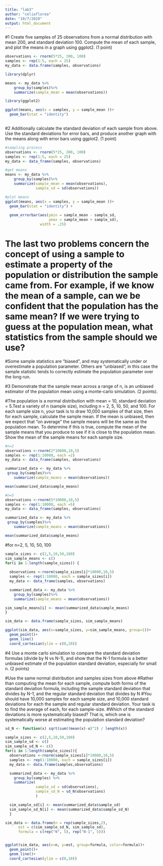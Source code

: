 ```yaml
---
title: "lab3"
author: "celiaflorea"
date: "10/7/2020"
output: html_document
---
```


#1 Create five samples of 25 observations from a normal distribution with mean 200, and standard deviation 100. Compute the mean of each sample, and plot the means in a graph using ggplot2. (1 point)

```r

observations <- rnorm(5*25, 200, 100)
samples <- rep(1:5, each = 25)
my_data <- data.frame(samples, observations)

library(dplyr)

means <- my_data %>%
    group_by(samples)%>%
    summarize(sample_mean = mean(observations))

library(ggplot2)

ggplot(means, aes(x = samples, y = sample_mean ))+
  geom_bar(stat = "identity")
  


```



#2 Additionally calculate the standard deviation of each sample from above. Use the standard deviations for error bars, and produce another graph with the means along with error bars using ggplot2. (1 point)

```r
#sampling process 
observations <- rnorm(5*25, 200, 100)
samples <- rep(1:5, each = 25)
my_data <- data_frame(samples, observations)

#get means
means <- my_data %>%
    group_by(samples)%>%
    summarize(sample_mean = mean(observations),
              sample_sd = sd(observations)) 

#plot means
ggplot(means, aes(x = samples, y = sample_mean ))+
  geom_bar(stat = "identity") + 
  
  geom_errorbar(aes(ymin = sample_mean - sample_sd,
                    ymax = sample_mean + sample_sd),
                width = .25)

```


# The last two problems concern the concept of using a sample to estimate a property of the population or distribution the sample came from. For example, if we know the mean of a sample, can we be confident that the population has the same mean? If we were trying to guess at the population mean, what statistics from the sample should we use?

#Some sample statistics are “biased”, and may systematically under or overestimate a population parameter. Others are “unbiased”, in this case the sample statistic tends to correctly estimate the population parameter over the long run.

#3 Demonstrate that the sample mean across a range of n, is an unbiased estimator of the population mean using a monte-carlo simulation. (2 points).

#The population is a normal distribution with mean = 10, standard deviation = 5.Test a variety of n (sample size), including n = 2, 5, 10, 50, and 100. For each sample size n, your task is to draw 10,000 samples of that size, then for each sample, calculate the sample mean. If the mean is unbiased, then we expect that “on average” the sample means will be the same as the population mean. To determine if this is true, compute the mean of the sample means that you produce to see if it is close to the population mean. Show the mean of the sample means for each sample size.

```r
#n=2
observations <-rnorm(2*10000,10,5)
samples <- rep(1:10000, each =2)
my_data <- data_frame(samples, observations)

summarized_data <- my_data %>%
 group_by(samples)%>%
    summarize(sample_means = mean(observations))

mean(summarized_data$sample_means)

#n=5
observations <-rnorm(5*10000,10,5)
samples <- rep(1:10000, each =5)
my_data <- data_frame(samples, observations)

summarized_data <- my_data %>%
 group_by(samples)%>%
    summarize(sample_means = mean(observations))

mean(summarized_data$sample_means)


```

#for n=2, 5, 10, 50, 100
```r

sample_sizes <- c(2,5,10,50,100)
sim_sample_means <- c()
for(i in 1:length(sample_sizes)) {
  
  observations <-rnorm(sample_sizes[i]*10000,10,5)
  samples <- rep(1:10000, each = sample_sizes[i])
  my_data <- data_frame(samples, observations)

  summarized_data <- my_data %>%
    group_by(samples)%>%
    summarize(sample_means = mean(observations))

sim_sample_means[i] <- mean(summarized_data$sample_means)
}

sim_data <- data.frame(sample_sizes, sim_sample_means)

ggplot(sim_data, aes(x=sample_sizes, y=sim_sample_means, group=1))+
  geom_point()+
  geom_line()
  coord_cartesian(ylim = c(0,20))
```



#4 Use a monte carlo simulation to compare the standard deviation formulas (divide by N vs N-1), and show that the N-1 formula is a better unbiased estimate of the population standard deviation, especially for small n. (2 points)

#Use the same normal distribution and samples sizes from above 
#Rather than computing the mean for each sample, compute both forms of the standard deviation formula, including the sample standard deviation that divides by N-1, and the regular standard deviation that divides by N
#You should have 10,000 samples for each sample size, and 10,000 standard deviations for each the sample and regular standard deviation. Your task is to find the average of each, for each sample-size.
#Which of the standard deviations is more systematically biased? That is, which one is systematically worse at estimating the population standard deviation?


```r

sd_N <- function(x) sqrt(sum((mean(x)-x)^2) / length(x))

sample_sizes <- c(2,5,10,50,100)
sim_sample_sd <- c()
sim_sample_sd_N <- c()
for(i in 1:length(sample_sizes)){
  observations <-rnorm(sample_sizes[i]*10000,10,5)
  samples <- rep(1:10000, each = sample_sizes[i])
  my_data <- data.frame(samples,observations)

  summarized_data <- my_data %>%
    group_by(samples) %>%
    summarize(
              sample_sd = sd(observations),
              sample_sd_N = sd_N(observations)
              )

  sim_sample_sd[i] <- mean(summarized_data$sample_sd)
  sim_sample_sd_N[i] <- mean(summarized_data$sample_sd_N)
  }

sim_data <- data.frame(n = rep(sample_sizes,2),
      est = c(sim_sample_sd_N, sim_sample_sd),
      formula = c(rep("N", 5), rep("N-1", 5)))


ggplot(sim_data, aes(x=n, y=est, group=formula, color=formula))+
  geom_point()+
  geom_line()+
  coord_cartesian(ylim = c(0,10))
  

```




